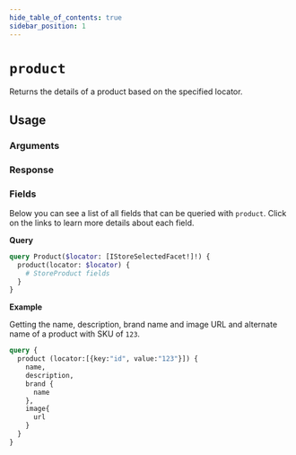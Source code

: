 ```yaml
---
hide_table_of_contents: true
sidebar_position: 1
---
```



# `product`

Returns the details of a product based on the specified locator.

<div className="grid grid-cols-2 gap-20">

<div>

## Usage

### Arguments

<PropsComponent
      name="locator"
      type="IStoreSelectedFacet"
      description="An array of selected search facets."
      required="true"
    />

### Response

<PropsComponent
      name="StoreProduct"
      type="StoreProduct"
      description="Product information."
    />

### Fields

Below you can see a list of all fields that can be queried with `product`. Click on the links to learn more details about each field.

<ul>

</ul>

</div>
<div>

**Query**

```graphql
query Product($locator: [IStoreSelectedFacet!]!) {
  product(locator: $locator) {
    # StoreProduct fields
  }
}
```

**Example**

Getting the name, description, brand name and image URL and alternate name of a product with SKU of `123`.

```graphql
query {
  product (locator:[{key:"id", value:"123"}]) {
    name,
    description,
    brand {
      name
    },
    image{
      url
    }
  }
}
```

</div>
</div>
